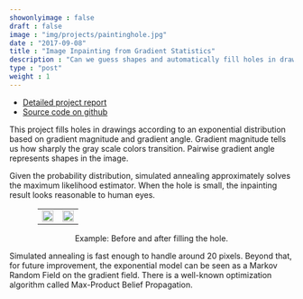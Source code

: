 ```yaml
---
showonlyimage : false
draft : false
image : "img/projects/paintinghole.jpg"
date : "2017-09-08"
title : "Image Inpainting from Gradient Statistics"
description : "Can we guess shapes and automatically fill holes in drawings? This program constructs a probability distribution of gradients, and fill holes with simulated annealing."
type : "post"
weight : 1
---
```


<!--more-->

* [Detailed project report](/pdf/inpainting.pdf)
* [Source code on github](https://github.com/chloechsu/inpainting)

This project fills holes in drawings according to an exponential distribution
based on gradient magnitude and gradient angle.
Gradient magnitude tells us how sharply the gray scale colors transition. 
Pairwise gradient angle represents shapes in the image.

Given the probability distribution, simulated annealing approximately solves the
maximum likelihood estimator. When the hole is small, the inpainting result looks reasonable to human eyes.

<center>
<div class="row" style="width:80.0%">
<center>
<table> 
<tr>
<td><img src="/img/projects/inpainting_fig1.jpg" style="width:100.0%"></td> 
<td><img src="/img/projects/inpainting_fig2.jpg" style="width:100.0%"></td> 
</tr> 
</table>
Example: Before and after filling the hole.
</center>
<p></p>
</div>
</center>

Simulated annealing is fast enough to handle around 20 pixels. Beyond that, for future improvement, the exponential model can be seen as a Markov Random Field on the gradient field. There is a well-known optimization algorithm called Max-Product Belief Propagation. 

